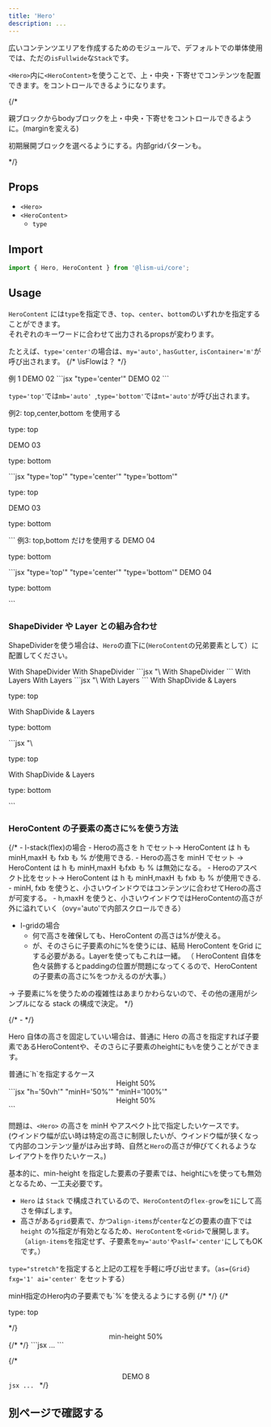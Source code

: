 ```yaml
---
title: 'Hero'
description: ...
---
```



広いコンテンツエリアを作成するためのモジュールで、デフォルトでの単体使用では、ただの`isFullwide`な`Stack`です。


`<Hero>`内に`<HeroContent>`を使うことで、上・中央・下寄せでコンテンツを配置できます。をコントロールできるようになります。

{/* <p>親ブロックからbodyブロックを上・中央・下寄せをコントロールできるように。(marginを変える)</p>
<p>初期展開ブロックを選べるようにする。内部gridパターンも。</p> */}

## Props

- `<Hero>`
- `<HeroContent>`
	- `type`

## Import

```js
import { Hero, HeroContent } from '@lism-ui/core';
```

## Usage

`HeroContent` には`type`を指定でき、`top`、`center`、`bottom`のいずれかを指定することができます。  
それぞれのキーワードに合わせて出力されるpropsが変わります。

たとえば、`type='center'`の場合は、`my='auto'`, `hasGutter`, `isContainer='m'`が呼び出されます。
{/* \isFlowは？ */}

<Preview>
	<PreviewTitle>例 1</PreviewTitle>
	<PreviewArea resize>
		<Hero minH='50vh'>
			<HeroContent type='center' isFlow bd='guide'>
				<Text fw='bold' fz='xl'>DEMO 02</Text>
				<DammyText length='l' lang='ja'/>
			</HeroContent>
		</Hero>
	</PreviewArea>
	<PreviewCode>
		```jsx "type='center'"
		<Hero minH='50vh'>
			<HeroContent type='center' isFlow>
				<Text fw='bold' fz='xl'>DEMO 02</Text>
				<DammyText length='l' lang='ja'/>
			</HeroContent>
		</Hero>
		```
	</PreviewCode>
</Preview>

`type='top'`では`mb='auto' `,`type='bottom'`では`mt='auto'`が呼び出されます。


<Preview>
	<PreviewTitle>例2: top,center,bottom を使用する</PreviewTitle>
	<PreviewArea resize>
		<Hero aspect='16/9'>
			<HeroContent type='top' bd='guide'>
				<p>type: top</p>
			</HeroContent>
			<HeroContent type='center' py='40' bd='guide'>
				<Text fw='bold' fz='xl'>DEMO 03</Text>
				<DammyText length='l' />
			</HeroContent>
			<HeroContent type='bottom' bd='guide'>
				<p>type: bottom</p>
			</HeroContent>
		</Hero>
	</PreviewArea>
	<PreviewCode>
		```jsx "type='top'" "type='center'" "type='bottom'"
		<Hero aspect='16/9'>
			<HeroContent type='top'>
				<p>type: top</p>
			</HeroContent>
			<HeroContent type='center' py='40'>
				<Text fw='bold' fz='xl'>DEMO 03</Text>
				<DammyText length='l' />
			</HeroContent>
			<HeroContent type='bottom'>
				<p>type: bottom</p>
			</HeroContent>
		</Hero>
		```
	</PreviewCode>
</Preview>



<Preview>
	<PreviewTitle>例3: top,bottom だけを使用する</PreviewTitle>
	<PreviewArea resize>
		<Hero aspect='16/9' minH='25rem'>
			<HeroContent type='top' isFlow='s' p='30'>
				<Text fw='bold' fz='xl'>DEMO 04</Text>
				<DammyText length='l' lang='ja' />
			</HeroContent>
			<HeroContent type='bottom' p='30' aslf='flex-end'>
				<p>type: bottom</p>
			</HeroContent>
		</Hero>
	</PreviewArea>
	<PreviewCode>
		```jsx "type='top'" "type='center'" "type='bottom'"
		<Hero aspect='16/9' minH='25rem'>
			<HeroContent type='top' isFlow='s' p='30'>
				<Text fw='bold' fz='xl'>DEMO 04</Text>
				<DammyText length='l' lang='ja' />
			</HeroContent>
			<HeroContent type='bottom' p='30' aslf='flex-end'>
				<p>type: bottom</p>
			</HeroContent>
		</Hero>
		```
	</PreviewCode>
</Preview>


### ShapeDivider や Layer との組み合わせ

ShapeDividerを使う場合は、`Hero`の直下に(`HeroContent`の兄弟要素として）に配置してください。

<Preview>
	<PreviewTitle>With ShapeDivider</PreviewTitle>
	<PreviewArea resize>
		<Hero minH='50vh'>
			<ShapeDivider shape='wave3' c='content-3' isFlip />
			<HeroContent type='center'>
				<Text fw='bold' fz='xl'>With ShapeDivider</Text>
				<DammyText length='l' />
			</HeroContent>
			<ShapeDivider shape='wave3' c='content-3' />
		</Hero>
	</PreviewArea>
	<PreviewCode>
		```jsx "\<ShapeDivider"
		<Hero minH='50vh'>
			<ShapeDivider shape='wave3' c='content-3' isFlip />
			<HeroContent type='center'>
				<Text fw='bold' fz='xl'>With ShapeDivider</Text>
				<DammyText length='l' />
			</HeroContent>
			<ShapeDivider shape='wave3' c='content-3' />
		</Hero>
		```
	</PreviewCode>
</Preview>

<Preview>
	<PreviewTitle>With Layers</PreviewTitle>
	<PreviewArea resize>
		<Hero c='white' minH='50vh'>
			<MediaLayer src='/img.jpg' alt='' width='960' height='640'/>
			<FilterLayer blur='4px' bgc='black:40%' />
			<HeroContent type='center' isConstrained='s'>
				<Text fw='bold' fz='xl'>With Layers</Text>
				<DammyText length='l' />
			</HeroContent>
		</Hero>
	</PreviewArea>
	<PreviewCode>
		```jsx "\<MediaLayer" "\<FilterLayer"
		<Hero c='white' minH='50vh'>
			<MediaLayer src='/img.jpg' alt='' width='960' height='640'/>
			<FilterLayer blur='4px' bgc='black:40%' />
			<HeroContent type='center' isConstrained='s'>
				<Text fw='bold' fz='xl'>With Layers</Text>
				<DammyText length='l' />
			</HeroContent>
		</Hero>
		```
	</PreviewCode>
</Preview>


<Preview>
	<PreviewTitle>With ShapDivide & Layers</PreviewTitle>
	<PreviewArea resize>
		<Hero bd c='white' minH='50vh'>
			<MediaLayer src='/img.jpg' alt='' width='960' height='640'/>
			<FilterLayer blur='4px' bgc='black:40%' />
			<ShapeDivider shape='line2' c='#fff' isFlip />
			<HeroContent type='top' p='em5'>
				<p>type: top</p>
			</HeroContent>
			<HeroContent type='center' isConstrained='s'>
				<Text fw='bold' fz='xl'>With ShapDivide  & Layers</Text>
				<DammyText length='l' />
			</HeroContent>
			<HeroContent type='bottom' p='em5' aslf='e'>
				<p>type: bottom</p>
			</HeroContent>
			<ShapeDivider shape='line2' c='#fff' />
		</Hero>
	</PreviewArea>
	<PreviewCode>
		```jsx "\<MediaLayer" "\<FilterLayer" "\<ShapeDivider"
		<Hero bd c='white' minH='50vh'>
			<MediaLayer src='/img.jpg' alt='' width='960' height='640'/>
			<FilterLayer blur='4px' bgc='black:40%' />
			<ShapeDivider shape='line2' c='#fff' isFlip />
			<HeroContent type='top' p='em5'>
				<p>type: top</p>
			</HeroContent>
			<HeroContent type='center' isConstrained='s'>
				<Text fw='bold' fz='xl'>With ShapDivide  & Layers</Text>
				<DammyText length='l' />
			</HeroContent>
			<HeroContent type='bottom' p='em5' aslf='e'>
				<p>type: bottom</p>
			</HeroContent>
			<ShapeDivider shape='line2' c='#fff' />
		</Hero>
		```
	</PreviewCode>
</Preview>


### HeroContent の子要素の高さに%を使う方法

{/* - l-stack(flex)の場合
	- Heroの高さを h でセット→ HeroContent は h も minH,maxH も fxb も % が使用できる.
	- Heroの高さを minH でセット → HeroContent は h も minH,maxH もfxb も % は無効になる。
	- Heroのアスペクト比をセット→ HeroContent は h も minH,maxH も fxb も % が使用できる.
		- minH, fxb を使うと、小さいウインドウではコンテンツに合わせてHeroの高さが可変する。
		- h,maxH を使うと、小さいウインドウではHeroContentの高さが外に溢れていく（ovy='auto'で内部スクロールできる）
- l-gridの場合
	- 何で高さを確保しても、HeroContent の高さは%が使える。
	- が、そのさらに子要素のhに%を使うには、結局 HeroContent をGrid にする必要がある。Layerを使ってもこれは一緒。
	（ HeroContent 自体を色々装飾するとpaddingの位置が問題になってくるので、HeroContentの子要素の高さに%をつかえるのが大事。）

→ 子要素に%を使うための複雑性はあまりかわらないので、その他の運用がシンプルになる stack の構成で決定。 */}

{/* -  */}

Hero 自体の高さを固定していい場合は、普通に Hero の高さを指定すれば子要素であるHeroContentや、そのさらに子要素のheightにも`%`を使うことができます。

<Preview>
	<PreviewTitle>普通に`h`を指定するケース</PreviewTitle>
	<PreviewArea resize>
		<Hero h='50vh' bgc='base-3'>
			<HeroContent type='center' minH='50%'>
				<Center minH='100%' bgc='base' bxsh='1'>
					<Text fw='bold' fz='l'>Height 50%</Text>
				</Center>
			</HeroContent>
		</Hero>
	</PreviewArea>
	<PreviewCode>
		```jsx "h='50vh'" "minH='50%'" "minH='100%'"
		<Hero h='50vh' bgc='base-3'>
			<HeroContent type='center' minH='50%'>
				<Center minH='100%' bgc='base' bxsh='1'>
					<Text fw='bold' fz='l'>Height 50%</Text>
				</Center>
			</HeroContent>
		</Hero>
		```
	</PreviewCode>
</Preview>


問題は、`<Hero>` の高さを minH やアスペクト比で指定したいケースです。  
(ウインドウ幅が広い時は特定の高さに制限したいが、ウインドウ幅が狭くなって内部のコンテンツ量がはみ出す時、自然と`Hero`の高さが伸びてくれるようなレイアウトを作りたいケース。)


基本的に、min-height を指定した要素の子要素では、heightに`%`を使っても無効となるため、一工夫必要です。

- `Hero` は `Stack` で構成されているので、`HeroContent`の`flex-grow`を`1`にして高さを伸ばします。
- 高さがある`grid`要素で、かつ`align-items`が`center`などの要素の直下では `height` の%指定が有効となるため、`HeroContent`を`<Grid>`で展開します。（`align-items`を指定せず、子要素を`my='auto'`や`aslf='center'`にしてもOKです。）


`type="stretch"`を指定すると上記の工程を手軽に呼び出せます。（`as={Grid} fxg='1' ai='center'` をセットする）


<Preview>
	<PreviewTitle>minH指定のHero内の子要素でも`%`を使えるようにする例</PreviewTitle>
	<PreviewArea resize>
		<Hero minH='60vh'>
			<MediaLayer src='/img.jpg' alt='' width='960' height='640'/>
			<FilterLayer bgc='black:20%' />
			{/* <ShapeDivider shape='line2' c='#fff' isFlip /> */}
			{/* <HeroContent type='top' p='em5'>
				<p>type: top</p>
			</HeroContent> */}
			<HeroContent type='stretch' p='40' bd='guide'>
				<Center minH='50%' bg="glass" p="box" c="white" bdrs='s' gap={20}>
					<Text fw='bold' fz='xl'>min-height 50%</Text>
					<DammyText length='xl' />
				</Center>
			</HeroContent>
			{/* <ShapeDivider shape='line2' c='#fff'/> */}
		</Hero>
	</PreviewArea>
	<PreviewCode>
		```jsx
		...
		```
	</PreviewCode>
</Preview>

{/* <Preview>
	<PreviewTitle></PreviewTitle>
	<PreviewArea resize>
		<Hero minH='50vh' as={Grid}>
			<MediaLayer src='/img/img-2.jpg' alt='' width='960' height='640'/>
			<FilterLayer bgc='black:20%' />
			<HeroContent type='center' bd='guide' minH='50%' as={Grid}>
				<Center minH='100%' w='100' bg="glass" p="box" c="white" bdrs='s' gap={20}>
					<Text fw='bold' fz='xl'>DEMO 8</Text>
				</Center>
			</HeroContent>
		</Hero>
	</PreviewArea>
	<PreviewCode>
		```jsx
		...
		```
	</PreviewCode>
</Preview> */}


## 別ページで確認する

<PreviewFrame url='/demo/hero' />
